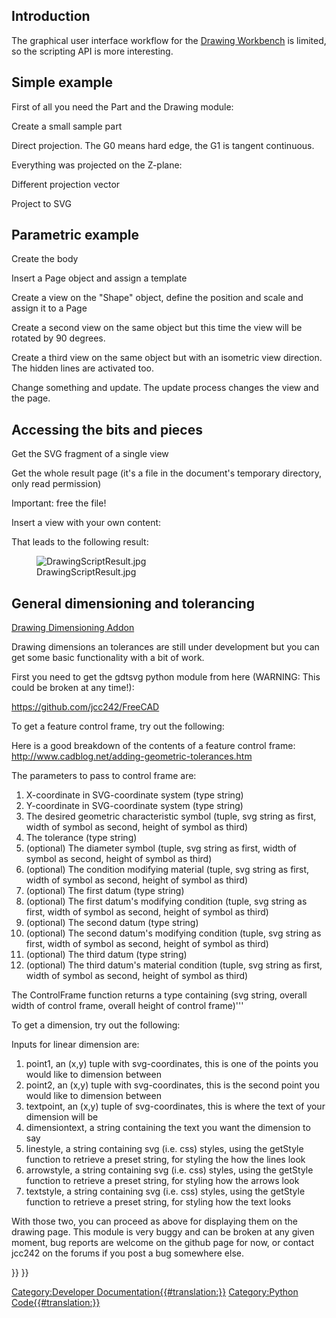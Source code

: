 <languages/>
<translate>

== Introduction == <!--T:1-->

<!--T:2-->
The graphical user interface workflow for the [[Drawing Workbench]] is limited, so the scripting API is more interesting.

== Simple example == <!--T:3-->

<!--T:4-->
First of all you need the Part and the Drawing module:
</translate>
{{Code|code=
import FreeCAD, Part, Drawing
}}
<translate>

<!--T:5-->
Create a small sample part
</translate>
{{Code|code=
Part.show(Part.makeBox(100,100,100).cut(Part.makeCylinder(80,100)).cut(Part.makeBox(90,40,100)).cut(Part.makeBox(20,85,100)))
}}
<translate>

<!--T:6-->
Direct projection. The G0 means hard edge, the G1 is tangent continuous.
</translate>
{{Code|code=
Shape = App.ActiveDocument.Shape.Shape
[visibleG0,visibleG1,hiddenG0,hiddenG1] = Drawing.project(Shape)
print "visible edges:", len(visibleG0.Edges)
print "hidden edges:", len(hiddenG0.Edges)
}}
<translate>

<!--T:7-->
Everything was projected on the Z-plane:
</translate>
{{Code|code=
print "Bnd Box shape: X=",Shape.BoundBox.XLength," Y=",Shape.BoundBox.YLength," Z=",Shape.BoundBox.ZLength
print "Bnd Box project: X=",visibleG0.BoundBox.XLength," Y=",visibleG0.BoundBox.YLength," Z=",visibleG0.BoundBox.ZLength
}}
<translate>

<!--T:8-->
Different projection vector
</translate>
{{Code|code=
[visibleG0,visibleG1,hiddenG0,hiddenG1] = Drawing.project(Shape,App.Vector(1,1,1))
}}
<translate>

<!--T:9-->
Project to SVG
</translate>
{{Code|code=
resultSVG = Drawing.projectToSVG(Shape,App.Vector(1,1,1))
print resultSVG
}}
<translate>

== Parametric example == <!--T:10-->

<!--T:11-->
Create the body
</translate>
{{Code|code=
import FreeCAD
import Part
import Drawing

# Create three boxes and a cylinder
App.ActiveDocument.addObject("Part::Box","Box")
App.ActiveDocument.Box.Length=100.00
App.ActiveDocument.Box.Width=100.00
App.ActiveDocument.Box.Height=100.00

App.ActiveDocument.addObject("Part::Box","Box1")
App.ActiveDocument.Box1.Length=90.00
App.ActiveDocument.Box1.Width=40.00
App.ActiveDocument.Box1.Height=100.00

App.ActiveDocument.addObject("Part::Box","Box2")
App.ActiveDocument.Box2.Length=20.00
App.ActiveDocument.Box2.Width=85.00
App.ActiveDocument.Box2.Height=100.00

App.ActiveDocument.addObject("Part::Cylinder","Cylinder")
App.ActiveDocument.Cylinder.Radius=80.00
App.ActiveDocument.Cylinder.Height=100.00
App.ActiveDocument.Cylinder.Angle=360.00
# Fuse two boxes and the cylinder
App.ActiveDocument.addObject("Part::Fuse","Fusion")
App.ActiveDocument.Fusion.Base = App.ActiveDocument.Cylinder
App.ActiveDocument.Fusion.Tool = App.ActiveDocument.Box1

App.ActiveDocument.addObject("Part::Fuse","Fusion1")
App.ActiveDocument.Fusion1.Base = App.ActiveDocument.Box2
App.ActiveDocument.Fusion1.Tool = App.ActiveDocument.Fusion
# Cut the fused shapes from the first box
App.ActiveDocument.addObject("Part::Cut","Shape")
App.ActiveDocument.Shape.Base = App.ActiveDocument.Box 
App.ActiveDocument.Shape.Tool = App.ActiveDocument.Fusion1
# Hide all the intermediate shapes 
Gui.ActiveDocument.Box.Visibility=False
Gui.ActiveDocument.Box1.Visibility=False
Gui.ActiveDocument.Box2.Visibility=False
Gui.ActiveDocument.Cylinder.Visibility=False
Gui.ActiveDocument.Fusion.Visibility=False
Gui.ActiveDocument.Fusion1.Visibility=False
}}
<translate>

<!--T:12-->
Insert a Page object and assign a template
</translate>
{{Code|code=
App.ActiveDocument.addObject('Drawing::FeaturePage','Page')
App.ActiveDocument.Page.Template = App.getResourceDir()+'Mod/Drawing/Templates/A3_Landscape.svg'
}}
<translate>

<!--T:13-->
Create a view on the "Shape" object, define the position and scale and assign it to a Page
</translate>
{{Code|code=
App.ActiveDocument.addObject('Drawing::FeatureViewPart','View')
App.ActiveDocument.View.Source = App.ActiveDocument.Shape
App.ActiveDocument.View.Direction = (0.0,0.0,1.0)
App.ActiveDocument.View.X = 10.0
App.ActiveDocument.View.Y = 10.0
App.ActiveDocument.Page.addObject(App.ActiveDocument.View)
}}
<translate>

<!--T:14-->
Create a second view on the same object but this time the view will be rotated by 90 degrees.
</translate>
{{Code|code=
App.ActiveDocument.addObject('Drawing::FeatureViewPart','ViewRot')
App.ActiveDocument.ViewRot.Source = App.ActiveDocument.Shape
App.ActiveDocument.ViewRot.Direction = (0.0,0.0,1.0)
App.ActiveDocument.ViewRot.X = 290.0
App.ActiveDocument.ViewRot.Y = 30.0
App.ActiveDocument.ViewRot.Scale = 1.0
App.ActiveDocument.ViewRot.Rotation = 90.0
App.ActiveDocument.Page.addObject(App.ActiveDocument.ViewRot) 
}}
<translate>

<!--T:15-->
Create a third view on the same object but with an isometric view direction. The hidden lines are activated too.
</translate>
{{Code|code=
App.ActiveDocument.addObject('Drawing::FeatureViewPart','ViewIso')
App.ActiveDocument.ViewIso.Source = App.ActiveDocument.Shape
App.ActiveDocument.ViewIso.Direction = (1.0,1.0,1.0)
App.ActiveDocument.ViewIso.X = 335.0
App.ActiveDocument.ViewIso.Y = 140.0
App.ActiveDocument.ViewIso.ShowHiddenLines = True
App.ActiveDocument.Page.addObject(App.ActiveDocument.ViewIso) 
}}
<translate>

<!--T:16-->
Change something and update. The update process changes the view and the page.
</translate>
{{Code|code=
App.ActiveDocument.View.X = 30.0
App.ActiveDocument.View.Y = 30.0
App.ActiveDocument.View.Scale = 1.5
App.ActiveDocument.recompute()
}}
<translate>

== Accessing the bits and pieces == <!--T:17-->

<!--T:18-->
Get the SVG fragment of a single view
</translate>
{{Code|code=
ViewSVG = App.ActiveDocument.View.ViewResult
print ViewSVG
}}
<translate>

<!--T:19-->
Get the whole result page (it's a file in the document's temporary directory, only read permission)
</translate>
{{Code|code=
print "Resulting SVG document: ",App.ActiveDocument.Page.PageResult
file = open(App.ActiveDocument.Page.PageResult,"r")
print "Result page is ",len(file.readlines())," lines long"
}}
<translate>

<!--T:20-->
Important: free the file!
</translate>
{{Code|code=
del file
}}
<translate> 

<!--T:21-->
Insert a view with your own content:
</translate>
{{Code|code=
App.ActiveDocument.addObject('Drawing::FeatureView','ViewSelf')
App.ActiveDocument.ViewSelf.ViewResult = """<g id="ViewSelf"
  stroke="rgb(0, 0, 0)"
  stroke-width="0.35"
  stroke-linecap="butt"
  stroke-linejoin="miter"
  transform="translate(30,30)"
  fill="#00cc00"
  >

  <ellipse cx="40" cy="40" rx="30" ry="15"/>
  </g>"""
App.ActiveDocument.Page.addObject(App.ActiveDocument.ViewSelf)
App.ActiveDocument.recompute()

del ViewSVG
}}
<translate>

<!--T:22-->
That leads to the following result:

<!--T:23-->
[[Image:DrawingScriptResult.jpg]]

== General dimensioning and tolerancing == <!--T:24-->

<!--T:25-->
{{Emphasis|See also:}} [[Drawing Dimensioning Addon]]

<!--T:26-->
Drawing dimensions an tolerances are still under development but you can get some basic functionality with a bit of work.

<!--T:27-->
First you need to get the gdtsvg python module from here (WARNING: This could be broken at any time!): 

<!--T:28-->
https://github.com/jcc242/FreeCAD

<!--T:29-->
To get a feature control frame, try out the following:
</translate>
{{Code|code=
import gdtsvg as g # Import the module, I like to give it an easy handle
ourFrame = g.ControlFrame("0","0", g.Perpendicularity(), ".5", g.Diameter(), g.ModifyingSymbols("M"), "A",  
           g.ModifyingSymbols("F"), "B", g.ModifyingSymbols("L"), "C", g.ModifyingSymbols("I"))
}}
<translate>

<!--T:30-->
Here is a good breakdown of the contents of a feature control frame: http://www.cadblog.net/adding-geometric-tolerances.htm

<!--T:31-->
The parameters to pass to control frame are: 
#X-coordinate in SVG-coordinate system (type string)
#Y-coordinate in SVG-coordinate system (type string)
#The desired geometric characteristic symbol (tuple, svg string as first, width of symbol as second, height of symbol as third)
#The tolerance (type string)
#(optional) The diameter symbol (tuple, svg string as first, width of symbol as second, height of symbol as third)
#(optional) The condition modifying material (tuple, svg string as first, width of symbol as second, height of symbol as third)
#(optional) The first datum (type string)
#(optional) The first datum's modifying condition (tuple, svg string as first, width of symbol as second, height of symbol as third)
#(optional) The second datum (type string)
#(optional) The second datum's modifying condition (tuple, svg string as first, width of symbol as second, height of symbol as third)
#(optional) The third datum (type string)
#(optional) The third datum's material condition (tuple, svg string as first, width of symbol as second, height of symbol as third)

<!--T:32-->
The ControlFrame function returns a type containing (svg string, overall width of control frame, overall height of control frame)'''

<!--T:33-->
To get a dimension, try out the following:
</translate>
{{Code|code=
import gdtsvg
ourDimension = linearDimension(point1, point2, textpoint, dimensiontext, linestyle=getStyle("visible"), 
               arrowstyle=getStyle("filled"), textstyle=getStyle("text")
}}
<translate>

<!--T:34-->
Inputs for linear dimension are:
#point1, an (x,y) tuple with svg-coordinates, this is one of the points you would like to dimension between
#point2, an (x,y) tuple with svg-coordinates, this is the second point you would like to dimension between
#textpoint, an (x,y) tuple of svg-coordinates, this is where the text of your dimension will be
#dimensiontext, a string containing the text you want the dimension to say
#linestyle, a string containing svg (i.e. css) styles, using the getStyle function to retrieve a preset string, for styling the how the lines look
#arrowstyle, a string containing svg (i.e. css) styles, using the getStyle function to retrieve a preset string, for styling how the arrows look
#textstyle, a string containing svg (i.e. css) styles, using the getStyle function to retrieve a preset string, for styling how the text looks 

<!--T:35-->
With those two, you can proceed as above for displaying them on the drawing page. This module is very buggy and can be broken at any given moment, bug reports are welcome on the github page for now, or contact jcc242 on the forums if you post a bug somewhere else.

</translate>
{{Powerdocnavi{{#translation:}}}}
[[Category:Developer Documentation{{#translation:}}]]
[[Category:Python Code{{#translation:}}]]
{{Drawing Tools navi{{#translation:}}}}
{{clear}}
